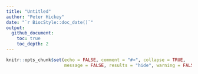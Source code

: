 ```yaml
---
title: "Untitled"
author: "Peter Hickey"
date: "`r BiocStyle::doc_date()`"
output:
  github_document:
    toc: true
    toc_depth: 2
---
```


```r
knitr::opts_chunk$set(echo = FALSE, comment = "#>", collapse = TRUE,
                      message = FALSE, results = "hide", warning = FALSE)
```